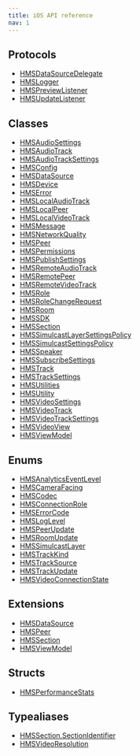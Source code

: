 ```yaml
---
title: iOS API reference
nav: 1
---
```


## Protocols

-   [HMSDataSourceDelegate](/api-reference/ios/v2/protocols/HMSDataSourceDelegate)
-   [HMSLogger](/api-reference/ios/v2/protocols/HMSLogger)
-   [HMSPreviewListener](/api-reference/ios/v2/protocols/HMSPreviewListener)
-   [HMSUpdateListener](/api-reference/ios/v2/protocols/HMSUpdateListener)

## Classes

-   [HMSAudioSettings](/api-reference/ios/v2/classes/HMSAudioSettings)
-   [HMSAudioTrack](/api-reference/ios/v2/classes/HMSAudioTrack)
-   [HMSAudioTrackSettings](/api-reference/ios/v2/classes/HMSAudioTrackSettings)
-   [HMSConfig](/api-reference/ios/v2/classes/HMSConfig)
-   [HMSDataSource](/api-reference/ios/v2/classes/HMSDataSource)
-   [HMSDevice](/api-reference/ios/v2/classes/HMSDevice)
-   [HMSError](/api-reference/ios/v2/classes/HMSError)
-   [HMSLocalAudioTrack](/api-reference/ios/v2/classes/HMSLocalAudioTrack)
-   [HMSLocalPeer](/api-reference/ios/v2/classes/HMSLocalPeer)
-   [HMSLocalVideoTrack](/api-reference/ios/v2/classes/HMSLocalVideoTrack)
-   [HMSMessage](/api-reference/ios/v2/classes/HMSMessage)
-   [HMSNetworkQuality](/api-reference/ios/v2/classes/HMSNetworkQuality)
-   [HMSPeer](/api-reference/ios/v2/classes/HMSPeer)
-   [HMSPermissions](/api-reference/ios/v2/classes/HMSPermissions)
-   [HMSPublishSettings](/api-reference/ios/v2/classes/HMSPublishSettings)
-   [HMSRemoteAudioTrack](/api-reference/ios/v2/classes/HMSRemoteAudioTrack)
-   [HMSRemotePeer](/api-reference/ios/v2/classes/HMSRemotePeer)
-   [HMSRemoteVideoTrack](/api-reference/ios/v2/classes/HMSRemoteVideoTrack)
-   [HMSRole](/api-reference/ios/v2/classes/HMSRole)
-   [HMSRoleChangeRequest](/api-reference/ios/v2/classes/HMSRoleChangeRequest)
-   [HMSRoom](/api-reference/ios/v2/classes/HMSRoom)
-   [HMSSDK](/api-reference/ios/v2/classes/HMSSDK)
-   [HMSSection](/api-reference/ios/v2/classes/HMSSection)
-   [HMSSimulcastLayerSettingsPolicy](/api-reference/ios/v2/classes/HMSSimulcastLayerSettingsPolicy)
-   [HMSSimulcastSettingsPolicy](/api-reference/ios/v2/classes/HMSSimulcastSettingsPolicy)
-   [HMSSpeaker](/api-reference/ios/v2/classes/HMSSpeaker)
-   [HMSSubscribeSettings](/api-reference/ios/v2/classes/HMSSubscribeSettings)
-   [HMSTrack](/api-reference/ios/v2/classes/HMSTrack)
-   [HMSTrackSettings](/api-reference/ios/v2/classes/HMSTrackSettings)
-   [HMSUtilities](/api-reference/ios/v2/classes/HMSUtilities)
-   [HMSUtility](/api-reference/ios/v2/classes/HMSUtility)
-   [HMSVideoSettings](/api-reference/ios/v2/classes/HMSVideoSettings)
-   [HMSVideoTrack](/api-reference/ios/v2/classes/HMSVideoTrack)
-   [HMSVideoTrackSettings](/api-reference/ios/v2/classes/HMSVideoTrackSettings)
-   [HMSVideoView](/api-reference/ios/v2/classes/HMSVideoView)
-   [HMSViewModel](/api-reference/ios/v2/classes/HMSViewModel)

## Enums

-   [HMSAnalyticsEventLevel](/api-reference/ios/v2/enums/HMSAnalyticsEventLevel)
-   [HMSCameraFacing](/api-reference/ios/v2/enums/HMSCameraFacing)
-   [HMSCodec](/api-reference/ios/v2/enums/HMSCodec)
-   [HMSConnectionRole](/api-reference/ios/v2/enums/HMSConnectionRole)
-   [HMSErrorCode](/api-reference/ios/v2/enums/HMSErrorCode)
-   [HMSLogLevel](/api-reference/ios/v2/enums/HMSLogLevel)
-   [HMSPeerUpdate](/api-reference/ios/v2/enums/HMSPeerUpdate)
-   [HMSRoomUpdate](/api-reference/ios/v2/enums/HMSRoomUpdate)
-   [HMSSimulcastLayer](/api-reference/ios/v2/enums/HMSSimulcastLayer)
-   [HMSTrackKind](/api-reference/ios/v2/enums/HMSTrackKind)
-   [HMSTrackSource](/api-reference/ios/v2/enums/HMSTrackSource)
-   [HMSTrackUpdate](/api-reference/ios/v2/enums/HMSTrackUpdate)
-   [HMSVideoConnectionState](/api-reference/ios/v2/enums/HMSVideoConnectionState)

## Extensions

-   [HMSDataSource](/ios/extensions/HMSDataSource)
-   [HMSPeer](/ios/extensions/HMSPeer)
-   [HMSSection](/ios/extensions/HMSSection)
-   [HMSViewModel](/ios/extensions/HMSViewModel)

## Structs

-   [HMSPerformanceStats](/api-reference/ios/v2/structs/HMSPerformanceStats)

## Typealiases

-   [HMSSection.SectionIdentifier](/api-reference/ios/v2/typealiases/HMSSectionSectionIdentifier)
-   [HMSVideoResolution](/api-reference/ios/v2/typealiases/HMSVideoResolution)
